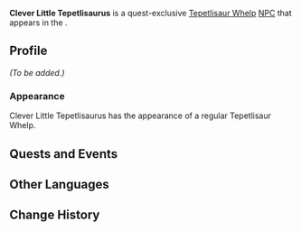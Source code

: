 {{Meta
<!-- Remove this template after adding the missing info -->
|missing_NPC_profile  = yes
}}
{{Character Infobox
|title            = 
|type             = Quest NPC
|image            = NPC Clever Little Tepetlisaurus.png
|region           = Natlan
|location         = Natlan
|affiliation      = 
|deceased         = 

|father           = 
|mother           = 
|spouse           = 
|sibling          = 
|child            = 
|relative         = 

|voiceEN          = 
|voiceCN          = 
|voiceJP          = 
|voiceKR          = 

|group            = Tepetlisaurus
|group2           = Saurians
}}
'''Clever Little Tepetlisaurus''' is a quest-exclusive [[Tepetlisaur Whelp]] [[NPC]] that appears in the {{Quest|Tepetlisaurus Hide-and-Seek}}.

==Profile==
<!--Detailed story/lore information goes here.-->
''(To be added.)''

===Appearance===
Clever Little Tepetlisaurus has the appearance of a regular Tepetlisaur Whelp.

==Quests and Events==
{{Quests and Events}}

==Other Languages==
{{Other Languages|default_hidden=1
|en      = Clever Little Tepetlisaurus
|zhs     = 机灵的小嵴锋龙
|zhs_rm  = Jīling de Xiǎo Jífēng-lóng
|zht     = 機靈的小嵴鋒龍
|zht_rm  = Jīling de Xiǎo Jǐfēng-lóng
|ja      = すばしっこいテペトル竜
|ja_rm   = Subashikkoi Tepetoru-ryuu
|ko      = 영리한 어린 산룡
|es      = Cría de Tepetlisaurio inteligente
|fr      = Petit tepetlisaure intelligent
|ru      = Смекалистый детёныш тепетлизавра
|th      = Tepetlisaurus ตัวน้อยแสนฉลาด
|th_rm   = 
|vi      = Tepetlisaur Nhỏ Nhạy Bén
|de      = Schlauer kleiner Tepetlisaurier
|id      = Tepetlisaurus Kecil yang Pintar
|pt      = Tepetlissauro Inteligente Pequeno
|tr      = Zeki Küçük Tepetlizor
|it      = Piccolo Tepetlisauro intelligente
}}

==Change History==
{{Change History|5.0}}